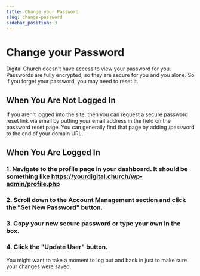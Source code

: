 ```yaml
---
title: Change your Password
slug: change-password
sidebar_position: 3
---
```


# Change your Password


<div className='player-wrapper'>
<ReactPlayer url="https://vimeo.com/1009260778"
    width="100%"
    height="100%"
    controls={true}
    playing={true}
    muted={true}
     />
</div>

Digital Church doesn't have access to view your password for you. Passwords are fully encrypted, so they are secure for you and you alone. So if you forget your password, you may need to reset it.

## When You Are Not Logged In

If you aren't logged into the site, then you can request a secure password reset link via email by putting your email address in the field on the password reset page. You can generally find that page by adding /password to the end of your domain URL.

## When You Are Logged In

### 1. Navigate to the profile page in your dashboard. It should be something like https://yourdigital.church/wp-admin/profile.php

### 2. Scroll down to the Account Management section and click the "Set New Password" button.

### 3. Copy your new secure password or type your own in the box.

### 4. Click the "Update User" button.

You might want to take a moment to log out and back in just to make sure your changes were saved.